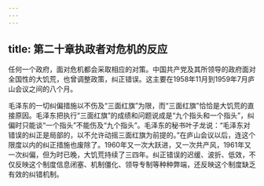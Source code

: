 ```yaml
---
---
---
```

title: 第二十章执政者对危机的反应
---



任何一个政府，面对危机都会采取相应的对策。中国共产党及其所领导的政府面对全国性的大饥荒，也曾调整政策，纠正错误。这主要在1958年11月到1959年7月庐山会议之间的八个月。

毛泽东的一切纠偏措施以不伤及“三面红旗”为限，而“三面红旗”恰恰是大饥荒的直接原因。毛泽东把执行“三面红旗”的成绩和问题说成是“九个指头和一个指头”，纠偏时只能谈“一个指头”不能伤及“九个指头”。毛泽东的秘书叶子龙说：“毛泽东对错误的纠正是局部的，以不允许动摇三面红旗为前提的。”在庐山会议以后，连这个限度以内的纠正措施也废除了。1960年又一次大跃进，又一次共产风，1961年又一次纠偏，但为时已晚，大饥荒持续了三四年。纠正错误的迟缓、波折、低效，不仅反映这个制度信息闭塞、机制僵化、领导专制等种种弊端，还反映这个制度缺乏有效的纠错机制。